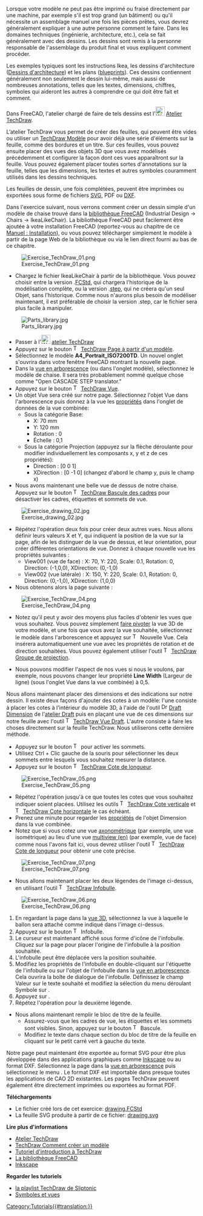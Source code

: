<languages/>

{{Docnav/fr
|[[Manual:Preparing models for 3D printing/fr|Préparation de modèle pour imprimante 3D]]
|[[Manual:BIM modeling/fr|Modélisation BIM]]
|[[Manual:Introduction/fr|Début du manuel]]
|IconC=Crystal Clear manual.png
}}

{{Manual:TOC}}

Lorsque votre modèle ne peut pas être imprimé ou fraisé directement par une machine, par exemple s'il est trop grand (un bâtiment) ou qu'il nécessite un assemblage manuel une fois les pièces prêtes, vous devrez généralement expliquer à une autre personne comment le faire. Dans les domaines techniques (ingénierie, architecture, etc.), cela se fait généralement avec des dessins. Les dessins sont remis à la personne responsable de l'assemblage du produit final et vous expliquent comment procéder.

Les exemples typiques sont les instructions Ikea, les dessins d'architecture ([https://fr.wikipedia.org/wiki/Dessin_d%27architecture Dessins d'architecture]) et les plans ([https://fr.wikipedia.org/wiki/Blueprint blueprints]). Ces dessins contiennent généralement non seulement le dessin lui-même, mais aussi de nombreuses annotations, telles que les textes, dimensions, chiffres, symboles qui aideront les autres à comprendre ce qui doit être fait et comment.

Dans FreeCAD, l'atelier chargé de faire de tels dessins est l’[[Image:Workbench_TechDraw.svg|24px]] [[TechDraw_Workbench/fr|Atelier TechDraw]]. 

L’atelier TechDraw vous permet de créer des feuilles, qui peuvent être vides ou utiliser un [[TechDraw_Templates/fr|TechDraw Modèle]] pour avoir déjà une série d'éléments sur la feuille, comme des bordures et un titre. Sur ces feuilles, vous pouvez ensuite placer des vues des objets 3D que vous avez modélisés précédemment et configurer la façon dont ces vues apparaîtront sur la feuille. Vous pouvez également placer toutes sortes d'annotations sur la feuille, telles que les dimensions, les textes et autres symboles couramment utilisés dans les dessins techniques.

Les feuilles de dessin, une fois complétées, peuvent être imprimées ou exportées sous forme de fichiers [https://fr.wikipedia.org/wiki/Scalable_Vector_Graphics SVG], PDF ou [https://fr.wikipedia.org/wiki/Drawing_eXchange_Format DXF].

Dans l'exercice suivant, nous verrons comment créer un dessin simple d'un modèle de chaise trouvé dans la [https://github.com/FreeCAD/FreeCAD-library bibliothèque FreeCAD] (Industrial Design → Chairs → IkeaLikeChair). La bibliothèque FreeCAD peut facilement être ajoutée à votre installation FreeCAD (reportez-vous au chapitre de ce [[Manual:Installing/fr|Manuel : Installation]]), ou vous pouvez télécharger simplement le modèle à partir de la page Web de la bibliothèque ou via le lien direct fourni au bas de ce chapitre.

[[Image:Exercise_TechDraw_01.png]]

* Chargez le fichier IkeaLikeChair à partir de la bibliothèque. Vous pouvez choisir entre la version .[[File_Format_FCStd/fr|FCStd]], qui chargera l'historique de la modélisation complète, ou la version .[[STEP/fr|step]], qui ne créera qu'un seul Objet, sans l'historique. Comme nous n'aurons plus besoin de modéliser maintenant, il est préférable de choisir la version .step, car le fichier sera plus facile à manipuler.

[[Image:Parts_library.jpg]]

* Passer à l’[[Image:Workbench_TechDraw.svg|24px]] [[TechDraw_Workbench/fr|atelier TechDraw]]
* Appuyez sur le bouton [[Image:TechDraw_PageTemplate.svg|16px]] [[TechDraw_PageTemplate/fr|TechDraw Page à partir d'un modèle]].
* Sélectionnez le modèle '''A4_Portrait_ISO7200TD'''. Un nouvel onglet s'ouvrira dans votre fenêtre FreeCAD montrant la nouvelle page.
* Dans la [[Tree_view/fr|vue en arborescence]] (ou dans l'onglet modèle), sélectionnez le modèle de chaise. Il sera très probablement nommé quelque chose comme "Open CASCADE STEP translator."
* Appuyez sur le bouton [[Image:TechDraw_View.svg|16px]] [[TechDraw_View/fr|TechDraw Vue]].
* Un objet Vue sera créé sur notre page. Sélectionnez l'objet Vue dans l'arborescence puis donnez à la vue les [[TechDraw_View/fr#Vue|propriétés]] dans l'onglet de données de la vue combinée:
** Sous la catégorie Base:
*** X: 70 mm
*** Y: 120 mm
*** Rotation : 0
*** Échelle : 0,1
** Sous la catégorie Projection (appuyez sur la flèche déroulante pour modifier individuellement les composants x, y et z de ces propriétés):
*** Direction : [0 0 1]
*** XDirection : [0 -1 0] (changez d'abord le champ y, puis le champ x)
* Nous avons maintenant une belle vue de dessus de notre chaise. Appuyez sur le bouton [[Image:TechDraw_ToggleFrame.svg|16px]] [[TechDraw_ToggleFrame/fr|TechDraw Bascule des cadres]] pour désactiver les cadres, étiquettes et sommets de vue.

[[Image:Exercise_drawing_02.jpg]]

* Répétez l'opération deux fois pour créer deux autres vues. Nous allons définir leurs valeurs X et Y, qui indiquent la position de la vue sur la page, afin de les distinguer de la vue de dessus, et leur orientation, pour créer différentes orientations de vue. Donnez à chaque nouvelle vue les propriétés suivantes :
** View001 (vue de face) : X: 70, Y: 220, Scale: 0.1, Rotation: 0, Direction: (-1,0,0), XDirection: (0,-1,0)
** View002 (vue latérale) : X: 150, Y: 220, Scale: 0.1, Rotation: 0, Direction: (0,-1,0), XDirection: (1,0,0)
* Nous obtenons alors la page suivante :

[[Image:Exercise_TechDraw_04.png]]

* Notez qu'il peut y avoir des moyens plus faciles d'obtenir les vues que vous souhaitez. Vous pouvez simplement [[Manual:Navigating in the 3D view/fr|faire pivoter]] la vue 3D de votre modèle, et une fois que vous avez la vue souhaitée, sélectionnez le modèle dans l'arborescence et appuyez sur [[Image:TechDraw_View.svg|16px]] Nouvelle Vue. Cela insérera automatiquement une vue avec les propriétés de rotation et de direction souhaitées. Vous pouvez également utiliser l'outil [[Image:TechDraw_ProjectionGroup.svg|16px]] [[TechDraw_ProjectionGroup/fr|TechDraw Groupe de projection]].

* Nous pouvons modifier l'aspect de nos vues si nous le voulons, par exemple, nous pouvons changer leur propriété '''Line Width'''  (Largeur de ligne) (sous l'onglet Vue dans la vue combinée) à 0,5.

Nous allons maintenant placer des dimensions et des indications sur notre dessin. Il existe deux façons d'ajouter des cotes à un modèle: l'une consiste à placer les cotes à l'intérieur du modèle 3D, à l'aide de l'outil [[Image:Draft_Dimension.svg|16px]] [[Draft_Dimension/fr|Draft Dimension]] de l'[[Draft_Workbench/fr|atelier Draft]] puis en plaçant une vue de ces dimensions sur notre feuille avec l'outil [[Image:TechDraw_DraftView.svg|16px]] [[TechDraw_DraftView/fr|TechDraw Vue Draft]]. L'autre consiste à faire les choses directement sur la feuille TechDraw. Nous utiliserons cette dernière méthode.

* Appuyez sur le bouton [[Image:TechDraw_ToggleFrame.svg|16px]] pour activer les sommets.
* Utilisez Ctrl + Clic gauche de la souris pour sélectionner les deux sommets entre lesquels vous souhaitez mesurer la distance.
* Appuyez sur le bouton [[Image:TechDraw_LengthDimension.svg|16px]] [[TechDraw_LengthDimension/fr|TechDraw Cote de longueur]].

[[Image:Exercise_TechDraw_05.png]]

* Répétez l'opération jusqu'à ce que toutes les cotes que vous souhaitez indiquer soient placées. Utilisez les outils [[Image:TechDraw_VerticalDimension.svg|16px]] [[TechDraw_VerticalDimension/fr|TechDraw Cote verticale]] et [[Image:TechDraw_HorizontalDimension.svg|16px]] [[TechDraw_HorizontalDimension/fr|TechDraw Cote horizontale]] le cas échéant.
* Prenez une minute pour regarder les [[TechDraw_LengthDimension/fr#Propri.C3.A9t.C3.A9s|propriétés]] de l'objet Dimension dans la vue combinée.
* Notez que si vous cotez une vue [https://en.wikipedia.org/wiki/Axonometric_projection axonométrique] (par exemple, une vue isométrique) au lieu d'une vue [https://en.wikipedia.org/wiki/Multiview_projection multiview (en)] (par exemple, vue de face) comme nous l'avons fait ici, vous devrez utiliser l'outil [[Image:TechDraw_LinkDimension.svg|16px]] [[TechDraw_LinkDimension/fr|TechDraw Cote de longueur]] pour obtenir une cote précise.

[[Image:Exercise_TechDraw_07.png]]

* Nous allons maintenant placer les deux légendes de l'image ci-dessus, en utilisant l'outil [[Image:TechDraw_Balloon.svg|16px]] [[TechDraw_Balloon/fr|TechDraw Infobulle]].

[[Image:Exercise_TechDraw_06.png]]

# En regardant la page dans la [[3D_view/fr|vue 3D]], sélectionnez la vue à laquelle le ballon sera attaché comme indiqué dans l'image ci-dessus.
# Appuyez sur le bouton [[Image:TechDraw Balloon.svg|16px]] Infobulle.
# Le curseur est maintenant affiché sous forme d'icône de l'infobulle. Cliquez sur la page pour placer l'origine de l'infobulle à la position souhaitée.
# L'infobulle peut être déplacée vers la position souhaitée.
# Modifiez les propriétés de l'infobulle en double-cliquant sur l'étiquette de l'infobulle ou sur l'objet de l'infobulle dans la [[Tree_view/fr|vue en arborescence]]. Cela ouvrira la boîte de dialogue de l'infobulle. Définissez le champ Valeur sur le texte souhaité et modifiez la sélection du menu déroulant Symbole sur {{MenuCommand|Aucun}}.
# Appuyez sur {{Button|OK}}.
# Répétez l'opération pour la deuxième légende.
* Nous allons maintenant remplir le bloc de titre de la feuille.
** Assurez-vous que les cadres de vue, les étiquettes et les sommets sont visibles. Sinon, appuyez sur le bouton [[Image:TechDraw_ToggleFrame.svg|16px]] Bascule.
** Modifiez le texte dans chaque section du bloc de titre de la feuille en cliquant sur le petit carré vert à gauche du texte.

Notre page peut maintenant être exportée au format SVG pour être plus développée dans des applications graphiques comme [http://www.inkscape.org Inkscape] ou au format DXF. Sélectionnez la page dans la [[Tree_view/fr|vue en arborescence]] puis sélectionnez le menu {{MenuCommand|Fichier → Exporter}}. Le format DXF est importable dans presque toutes les applications de CAO 2D existantes. Les pages TechDraw peuvent également être directement imprimées ou exportées au format PDF.

'''Téléchargements'''

* Le fichier créé lors de cet exercice: [https://github.com/JoshuaCall/FreeCAD-manual/blob/master/files/drawing.FCStd drawing.FCStd]
* La feuille SVG produite à partir de ce fichier: [https://github.com/JoshuaCall/FreeCAD-manual/blob/master/files/drawing.svg drawing.svg]

'''Lire plus d'informations'''

* [[TechDraw_Workbench/fr|Atelier TechDraw]]
* [[TechDraw_TemplateHowTo/fr|TechDraw Comment créer un modèle]]
* [[Basic_TechDraw_Tutorial/fr|Tutoriel d'introduction à TechDraw]]
* [https://github.com/FreeCAD/FreeCAD-library La bibliothèque FreeCAD]
* [http://www.inkscape.org Inkscape]

'''Regarder les tutoriels'''
* [https://www.youtube.com/watch?v=7LbOmSGW9F0&list=PLEuOia-QxyFKQnmM1U9yVo7eNrK_Mcln8 la playlist TechDraw de Sliptonic]
* [https://www.youtube.com/watch?v=cggBR1Ghq7k Symboles et vues]


{{Docnav/fr
|[[Manual:Preparing models for 3D printing/fr|Préparation de modèle pour imprimante 3D]]
|[[Manual:BIM modeling/fr|Modélisation BIM]]
|[[Manual:Introduction/fr|Début du manuel]]
|IconC=Crystal Clear manual.png
}}

[[Category:Tutorials{{#translation:}}]]